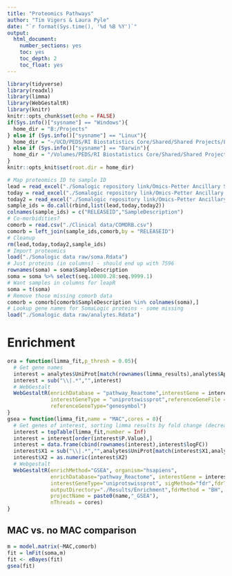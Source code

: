 ```yaml
---
title: "Proteomics Pathways"
author: "Tim Vigers & Laura Pyle"
date: "`r format(Sys.time(), '%d %B %Y')`"
output:
  html_document:
    number_sections: yes
    toc: yes
    toc_depth: 2
    toc_float: yes
---
```


```r
library(tidyverse)
library(readxl)
library(limma)
library(WebGestaltR)
library(knitr)
knitr::opts_chunk$set(echo = FALSE)
if(Sys.info()["sysname"] == "Windows"){
  home_dir = "B:/Projects"
} else if (Sys.info()["sysname"] == "Linux"){
  home_dir = "~/UCD/PEDS/RI Biostatistics Core/Shared/Shared Projects/Laura/BDC/Projects"
} else if (Sys.info()["sysname"] == "Darwin"){
  home_dir = "/Volumes/PEDS/RI Biostatistics Core/Shared/Shared Projects/Laura/Peds Endo/Petter Bjornstad/TODAY subaward"
}
knitr::opts_knit$set(root.dir = home_dir)
```

```r
# Map proteomics ID to sample ID
lead = read_excel("./Somalogic repository link/Omics-Petter Ancillary Samples at Colorado LEAD Center - Wash U.xlsx") %>% select(releaseid,SAMPLE_ID) %>% rename(current_label = SAMPLE_ID)
today = read_excel("./Somalogic repository link/Omics-Petter Ancillary Samples at NIDDK-TODAY - Wash U.xlsx") %>% select(releaseid,current_label)
today2 = read_excel("./Somalogic repository link/Omics-Petter Ancillary Samples at NIDDK-TODAY2 - Wash U.xlsx") %>% select(releaseid,current_label)
sample_ids = do.call(rbind,list(lead,today,today2))
colnames(sample_ids) = c("RELEASEID","SampleDescription")
# Co-morbidities?
comorb = read.csv("./Clinical data/COMORB.csv")
comorb = left_join(sample_ids,comorb,by = "RELEASEID")
# Cleanup
rm(lead,today,today2,sample_ids)
# Import proteomics
load("./Somalogic data raw/soma.Rdata")
# Just proteins (in columns) - should end up with 7596
rownames(soma) = soma$SampleDescription
soma = soma %>% select(seq.10000.28:seq.9999.1)
# Want samples in columns for leapR
soma = t(soma)
# Remove those missing comorb data
comorb = comorb[comorb$SampleDescription %in% colnames(soma),]
# Lookup gene names for SomaLogic proteins - some missing
load("./Somalogic data raw/analytes.Rdata")
```

# Enrichment

```r
ora = function(limma_fit,p_thresh = 0.05){
  # Get gene names
  interest = analytes$UniProt[match(rownames(limma_results),analytes$AptName)]
  interest = sub("\\|.*","",interest)
  # WebGestalt
  WebGestaltR(enrichDatabase = "pathway_Reactome",interestGene = interest,
              interestGeneType = "uniprotswissprot",referenceGeneFile = refFile,
              referenceGeneType="genesymbol")
}
gsea = function(limma_fit,name = "MAC",cores = 8){
  # Get genes of interest, sorting limma results by fold change (decreasing)
  interest = topTable(limma_fit,number = Inf)
  interest = interest[order(interest$P.Value),]
  interest = data.frame(cbind(rownames(interest),interest$logFC))
  interest$X1 = sub("\\|.*","",analytes$UniProt[match(interest$X1,analytes$AptName)])
  interest$X2 = as.numeric(interest$X2)
  # Webgestalt
  WebGestaltR(enrichMethod="GSEA", organism="hsapiens",
              enrichDatabase="pathway_Reactome", interestGene = interest,
              interestGeneType="uniprotswissprot", sigMethod="fdr",fdrThr = 0.1,
              outputDirectory="./Results/Enrichment",fdrMethod = "BH",
              projectName = paste0(name,"_GSEA"),
              nThreads = cores)
}
```

## MAC vs. no MAC comparison

```r
m = model.matrix(~MAC,comorb)
fit = lmFit(soma,m)
fit <- eBayes(fit)
gsea(fit)
```

